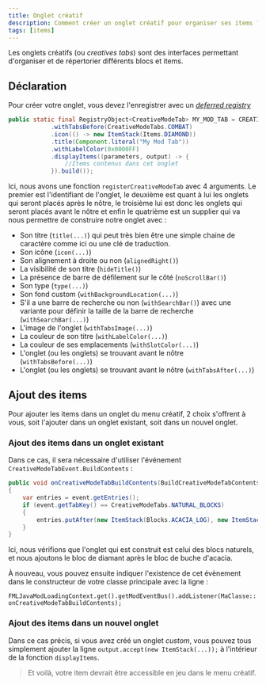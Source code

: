 ```yaml
---
title: Onglet créatif
description: Comment créer un onglet créatif pour organiser ses items ?
tags: [items]
---
```


Les onglets créatifs (ou _creatives tabs_) sont des interfaces permettant d'organiser et de répertorier différents blocs et items.

## Déclaration

Pour créer votre onglet, vous devez l'enregistrer avec un [_deferred registry_](/register/deferred.mdx)

```java
public static final RegistryObject<CreativeModeTab> MY_MOD_TAB = CREATIVE_MODE_TABS.register("my_mod_tab", () -> CreativeModeTab.builder()
            .withTabsBefore(CreativeModeTabs.COMBAT)
            .icon(() -> new ItemStack(Items.DIAMOND))
            .title(Component.literal("My Mod Tab"))
            .withLabelColor(0x0000FF)
            .displayItems((parameters, output) -> {
                //Items contenus dans cet onglet
            }).build());
```

Ici, nous avons une fonction `registerCreativeModeTab` avec 4 arguments. Le premier est l'identifiant de l'onglet, le deuxième est quant à lui les onglets qui seront placés après le nôtre, le troisième lui est donc les onglets qui seront placés avant le nôtre et enfin le quatrième est un supplier qui va nous permettre de construire notre onglet avec :
- Son titre (`title(...)`) qui peut très bien être une simple chaine de caractère comme ici ou une clé de traduction.
- Son icône (`icon(...)`)
- Son alignement à droite ou non (`alignedRight()`)
- La visibilité de son titre (`hideTitle()`)
- La présence de barre de défilement sur le côté (`noScrollBar()`)
- Son type (`type(...)`)
- Son fond custom (`withBackgroundLocation(...)`)
- S'il a une barre de recherche ou non (`withSearchBar()`) avec une variante pour définir la taille de la barre de recherche (`withSearchBar(...)`)
- L'image de l'onglet (`withTabsImage(...)`)
- La couleur de son titre (`withLabelColor(...)`)
- La couleur de ses emplacements (`withSlotColor(...)`)
- L'onglet (ou les onglets) se trouvant avant le nôtre (`withTabsBefore(...)`)
- L'onglet (ou les onglets) se trouvant avant le nôtre (`withTabsAfter(...)`)

## Ajout des items

Pour ajouter les items dans un onglet du menu créatif, 2 choix s'offrent à vous, soit l'ajouter dans un onglet existant, soit dans un nouvel onglet.


### Ajout des items dans un onglet existant

Dans ce cas, il sera nécessaire d'utiliser l'événement `CreativeModeTabEvent.BuildContents` :

```java
public void onCreativeModeTabBuildContents(BuildCreativeModeTabContentsEvent event)
{
    var entries = event.getEntries();
    if (event.getTabKey() == CreativeModeTabs.NATURAL_BLOCKS)
    {
        entries.putAfter(new ItemStack(Blocks.ACACIA_LOG), new ItemStack(Blocks.DIAMOND_BLOCK), CreativeModeTab.TabVisibility.PARENT_AND_SEARCH_TABS);
    }
}
```

Ici, nous vérifions que l'onglet qui est construit est celui des blocs naturels, et nous ajoutons le bloc de diamant après le bloc de buche d'acacia.

À nouveau, vous pouvez ensuite indiquer l'existence de cet évènement dans le constructeur de votre classe principale avec la ligne :

`FMLJavaModLoadingContext.get().getModEventBus().addListener(MaClasse::onCreativeModeTabBuildContents);`

### Ajout des items dans un nouvel onglet

Dans ce cas précis, si vous avez créé un onglet _custom_, vous pouvez tous simplement ajouter la ligne `output.accept(new ItemStack(...));` à l'intérieur de la fonction `displayItems`.

> Et voilà, votre item devrait être accessible en jeu dans le menu créatif.